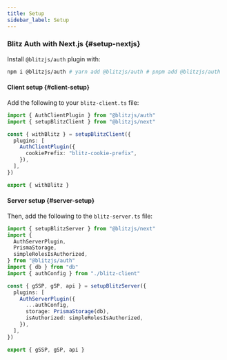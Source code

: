 ```yaml
---
title: Setup
sidebar_label: Setup
---
```


### Blitz Auth with Next.js {#setup-nextjs}

Install `@blitzjs/auth` plugin with:

```bash
npm i @blitzjs/auth # yarn add @blitzjs/auth # pnpm add @blitzjs/auth
```

#### Client setup {#client-setup}

Add the following to your `blitz-client.ts` file:

```typescript
import { AuthClientPlugin } from "@blitzjs/auth"
import { setupBlitzClient } from "@blitzjs/next"

const { withBlitz } = setupBlitzClient({
  plugins: [
    AuthClientPlugin({
      cookiePrefix: "blitz-cookie-prefix",
    }),
  ],
})

export { withBlitz }
```

#### Server setup {#server-setup}

Then, add the following to the `blitz-server.ts` file:

```typescript
import { setupBlitzServer } from "@blitzjs/next"
import {
  AuthServerPlugin,
  PrismaStorage,
  simpleRolesIsAuthorized,
} from "@blitzjs/auth"
import { db } from "db"
import { authConfig } from "./blitz-client"

const { gSSP, gSP, api } = setupBlitzServer({
  plugins: [
    AuthServerPlugin({
      ...authConfig,
      storage: PrismaStorage(db),
      isAuthorized: simpleRolesIsAuthorized,
    }),
  ],
})

export { gSSP, gSP, api }
```
